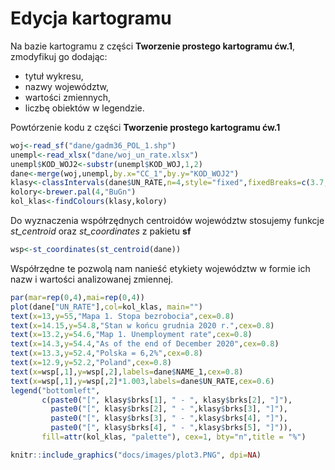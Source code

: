 # Edycja kartogramu {-}


Na bazie kartogramu z części **Tworzenie prostego kartogramu ćw.1**, zmodyfikuj go dodając:

- tytuł wykresu,
- nazwy województw,
- wartości zmiennych,
- liczbę obiektów w legendzie.


Powtórzenie kodu z części **Tworzenie prostego kartogramu ćw.1**

```r
woj<-read_sf("dane/gadm36_POL_1.shp")
unempl<-read_xlsx("dane/woj_un_rate.xlsx")
unempl$KOD_WOJ2<-substr(unempl$KOD_WOJ,1,2)
dane<-merge(woj,unempl,by.x="CC_1",by.y="KOD_WOJ2")
klasy<-classIntervals(dane$UN_RATE,n=4,style="fixed",fixedBreaks=c(3.7,5.3,6.9,8.5,10.1))
kolory<-brewer.pal(4,"BuGn")
kol_klas<-findColours(klasy,kolory)
```


Do wyznaczenia współrzędnych centroidów województw stosujemy funkcje *st_centroid* oraz *st_coordinates* z pakietu **sf**
```r
wsp<-st_coordinates(st_centroid(dane))
```

Współrzędne te pozwolą nam nanieść etykiety województw w formie ich nazw i wartości analizowanej zmiennej.

```r
par(mar=rep(0,4),mai=rep(0,4))
plot(dane["UN_RATE"],col=kol_klas, main="")
text(x=13,y=55,"Mapa 1. Stopa bezrobocia",cex=0.8)
text(x=14.15,y=54.8,"Stan w końcu grudnia 2020 r.",cex=0.8)
text(x=13.2,y=54.6,"Map 1. Unemployment rate",cex=0.8)
text(x=14.3,y=54.4,"As of the end of December 2020",cex=0.8)
text(x=13.3,y=52.4,"Polska = 6,2%",cex=0.8)
text(x=12.9,y=52.2,"Poland",cex=0.8)
text(x=wsp[,1],y=wsp[,2],labels=dane$NAME_1,cex=0.8)
text(x=wsp[,1],y=wsp[,2]*1.003,labels=dane$UN_RATE,cex=0.6)
legend("bottomleft",
       c(paste0("[", klasy$brks[1], " - ", klasy$brks[2], "]"),
         paste0("[", klasy$brks[2], " - ",klasy$brks[3], "]"),
         paste0("[", klasy$brks[3], " - ",klasy$brks[4], "]"),
         paste0("[", klasy$brks[4], " - ",klasy$brks[5], "]")),
       fill=attr(kol_klas, "palette"), cex=1, bty="n",title = "%")
```


```r
knitr::include_graphics("docs/images/plot3.PNG", dpi=NA)
```